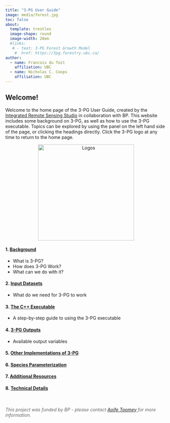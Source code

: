 ```yaml
---
title: "3-PG User Guide"
image: media/forest.jpg
toc: false
about: 
  template: trestles
  image-shape: round
  image-width: 20em
  #links:
   # - text: 3-PG Forest Growth Model
    #  href: https://3pg.forestry.ubc.ca/
author:
  - name: Francois du Toit
    affiliation: UBC
  - name: Nicholas C. Coops
    affiliation: UBC
---
```


::: main-content
## Welcome!

Welcome to the home page of the 3-PG User Guide, created by the [Integrated Remote Sensing Studio](https://irsslab.forestry.ubc.ca/) in collaboration with BP. This website includes some background on 3-PG, as well as how to use the 3-PG executable. Topics can be explored by using the panel on the left hand side of the page, or clicking the headings directly. Click the 3-PG logo at any time to return to the home page.

::: {style="text-align: center;"}
<img src="media/IRSS_logo_colour.png" alt="Logos" style="width: 300px;"/>
:::

#### 1. [Background](./Section_1.qmd)

-   What is 3-PG?
-   How does 3-PG Work?
-   What can we do with it?

#### 2. [Input Datasets](./Section_2.qmd)

-   What do we need for 3-PG to work

#### 3. [The C++ Executable](./Section_3.qmd)

-   A step-by-step guide to using the 3-PG executable

#### 4. [3-PG Outputs](./Section_4.qmd)

-   Available output variables

#### 5. [Other Implementations of 3-PG](./Section_5.qmd)

#### 6. [Species Parameterization](./Section_6.qmd)

#### 7. [Additional Resources](./Section_7.qmd)

#### 8. [Technical Details](./Section_8.qmd)
:::

::: funding-acknowledgment
This project was funded by BP - please contact [Aoife Toomey](mailto:aoife.toomey@uk.bp.com) for more information.
:::

```{=html}
<style>
.main-content {
  margin-bottom: 50px; /* Adjust this value to increase or decrease space */
}

.funding-acknowledgment {
  margin-top: 20px; /* Adjust this value to increase or decrease space */
  font-style: italic;
  color: #666; /* Optional: changes the text color */
}
</style>
```
